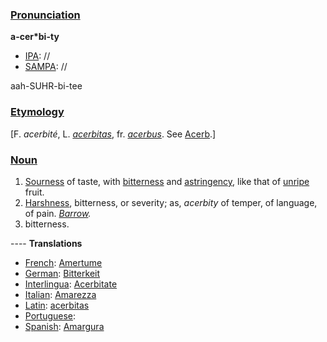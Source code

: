===[[Pronunciation]]===

'''a-cer*bi-ty'''
*[[IPA]]: //
*[[SAMPA]]: //
aah-SUHR-bi-tee
===[[Etymology]]===

[F. ''acerbit&eacute;'', L. ''[[acerbitas]]'', fr. ''[[acerbus]]''. See [[Acerb]].]
===[[Noun]]===

<ol>
<li>[[Sourness]] of taste, with [[bitterness]] and [[astringency]], like that of [[unripe]] fruit.

<li> [[Harshness]], bitterness, or severity; as, ''acerbity'' of temper, of language, of pain. ''[[Barrow (source)|Barrow]].''

<li>bitterness.
</ol>
---- 
'''Translations''' 
*[[French]]: [[Amertume]] 
*[[German]]: [[Bitterkeit]] 
*[[Interlingua]]: [[Acerbitate]] 
*[[Italian]]: [[Amarezza]] 
*[[Latin]]: [[acerbitas]]
*[[Portuguese]]: [[]] 
*[[Spanish]]: [[Amargura]]